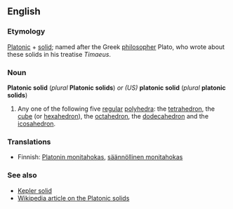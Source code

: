 ==English==
===Etymology===
[[Platonic]] + [[solid]]; named after the Greek [[philosopher]] Plato, who wrote about these solids in his treatise ''Timaeus''.

===Noun===
'''Platonic solid''' (''plural'' '''Platonic solids''') ''or (US)'' '''platonic solid''' (''plural'' '''platonic solids''')

#Any one of the following five [[regular]] [[polyhedron|polyhedra]]: the [[tetrahedron]], the [[cube]] (or [[hexahedron]]), the [[octahedron]], the [[dodecahedron]] and the [[icosahedron]].  <!--Note - there are other regular polyhedra, such as the stellated dodecahedra.  See the Wikipedia link.-->

===Translations===
*Finnish: [[Platonin monitahokas]], [[säännöllinen monitahokas]]

===See also===
*[[Kepler solid]]
*[[en:Platonic_solid|Wikipedia article on the Platonic solids]]